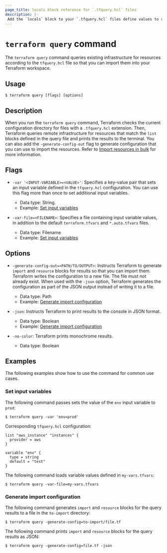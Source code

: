 ```yaml
---
page_title: locals block reference for `.tfquery.hcl` files
description: |-
 Add the `locals` block to your `.tfquery.hcl` files define values to reuse within the local Terraform module. 
---
```


# `terraform query` command

The `terraform query` command queries existing infrastructure for resources according to the `tfquery.hcl` file so that you can import them into your Terraform workspace.

## Usage

```shell-session
$ terraform query [flags] [options]
```

## Description

When you run the `terraform query` command, Terraform checks the current configuration directory for files with a `.tfquery.hcl` extension. Then, Terraform queries remote infrastructure for resources that match the `list` blocks defined in the query file and prints the results to the terminal. You can also add the `-generate-config-out` flag to generate configuration that you can use to import the resources. Refer to [Import resources in bulk](/terraform/language/import/bulk) for more information.

## Flags

- `-var '<INPUT-VARIABLE>=<VALUE>'`: Specifies a key-value pair that sets an input variable defined in the `tfquery.hcl` configuration. You can use this flag more than once to set additional input variables.   
    - Data type: String. 
    - Example: [Set input variables](#set-input-variabls)

- `-var-file=<FILENAME>`: Specifies a file containing input variable values, in addition to the default `terraform.tfvars` and `*.auto.tfvars` files.  
    - Data type: Filename 
    - Example: [Set input variables](#set-input-variabls)

## Options

- `-generate-config-out=<PATH/TO/OUTPUT>`: Instructs Terraform to generate `import` and `resource` blocks for results so that you can import them. Terraform writes the configuration to a new file. The file must not already exist. When used with the `-json` option, Terraform generates the configuration as part of the JSON output instead of writing it to a file. 
    - Data type: Path 
    - Example: [Generate import configuration](#generate-import-configuration)

- `-json`: Instructs Terraform to print results to the console in JSON format. 
     - Data type: Boolean
     - Example: [Generate import configuration](#generate-import-configuration)

- `-no-color`: Terraform prints monochrome results. 
     - Data type: Boolean
## Examples

The following examples show how to use the command for common use cases.

### Set input variables

The following command passes sets the value of the `env` input variable to `prod`:

```shell-session
$ terraform query -var 'env=prod'
```

Corresponding `tfquery.hcl` configuration:

```hcl
list "aws_instance" "instances" {
  provider = aws
}

variable "env" {
  type = string
  default = "test"
}
```

The following command loads variable values defined in `my-vars.tfvars`:

```shell-session
$ terraform query -var-file=my-vars.tfvars
```

### Generate import configuration

The following command generates `import` and `resource` blocks for the query results to a file in the `to-import` directory:

```shell-session
$ terraform query -generate-config=to-import/file.tf
```

The following command prints `import` and `resource` blocks for the query results as JSON:

```shell-session
$ terraform query -generate-config=file.tf -json
```
